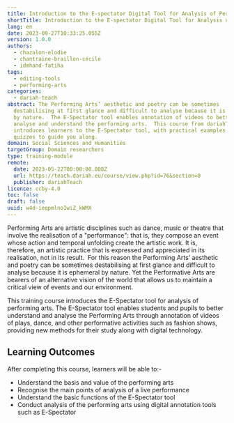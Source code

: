 ```yaml
---
title: Introduction to the E-spectator Digital Tool for Analysis of Performing Arts
shortTitle: Introduction to the E-spectator Digital Tool for Analysis of Performing Arts
lang: en
date: 2023-09-27T10:33:25.055Z
version: 1.0.0
authors:
  - chazalon-elodie
  - chantraine-braillon-cécile
  - idmhand-fatiha
tags:
  - editing-tools
  - performing-arts
categories:
  - dariah-teach
abstract: The Performing Arts’ aesthetic and poetry can be sometimes
  destabilising at first glance and difficult to analyse because it is ephemeral
  by nature.  The E-Spectator tool enables annotation of videos to better
  analyse and understand the performing arts.  This course from dariahTeach
  introduces learners to the E-Spectator tool, with practical examples and
  quizzes to guide you along.
domain: Social Sciences and Humanities
targetGroup: Domain researchers
type: training-module
remote:
  date: 2023-05-22T00:00:00.000Z
  url: https://teach.dariah.eu/course/view.php?id=76&section=0
  publisher: dariahTeach
licence: ccby-4.0
toc: false
draft: false
uuid: w4d-ieqpmlnoIwiZ_kWMX
---
```

Performing Arts are artistic disciplines such as dance, music or theatre that involve the realisation of a "performance": that is, they compose an event whose action and temporal unfolding create the artistic work. It is, therefore, an artistic practice that is expressed and appreciated in its realisation, not in its result.  For this reason t﻿he Performing Arts’ aesthetic and poetry can be sometimes destabilising at first glance and difficult to analyse because it is ephemeral by nature. Yet the Performative Arts are bearers of an alternative vision of the world that allows us to maintain a critical view of events and our environment.

This training course introduces the E-Spectator tool for analysis of performing arts.  The E-Spectator tool enables students and pupils to better understand and analyse the Performing Arts through annotation of videos of plays, dance, and other performative activities such as fashion shows, providing new methods for their study along with digital technology.

## L﻿earning Outcomes

A﻿fter completing this course, learners will be able to:-

- U﻿nderstand the basis and value of the performing arts
- R﻿ecognise the main points of analysis of a live performance
- U﻿nderstand the basic functions of the E-Spectator tool
- C﻿onduct analysis of the performing arts using digital annotation tools such as E-Spectator



<ExternalResource title="Interested in learning more?" subtitle="Check out &quot;Introduction to the E-Spectator digital tool&quot;" url="https://teach.dariah.eu/course/view.php?id=76&section=0" />